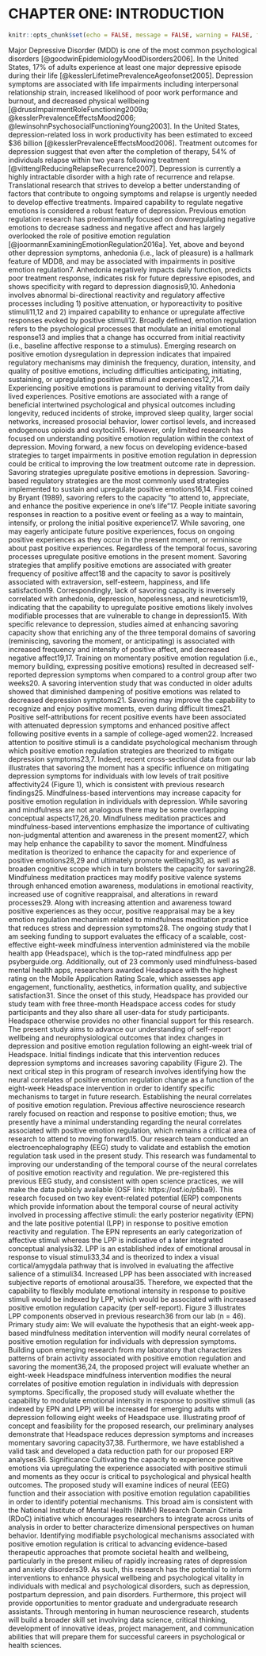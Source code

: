 # CHAPTER ONE: INTRODUCTION

```r
knitr::opts_chunk$set(echo = FALSE, message = FALSE, warning = FALSE, fig.width = 6)
```

Major Depressive Disorder (MDD) is one of the most common psychological disorders [@goodwinEpidemiologyMoodDisorders2006]. In the United States, 17% of adults experience at least one major depressive episode during their life [@kesslerLifetimePrevalenceAgeofonset2005]. Depression symptoms are associated with life impairments including interpersonal relationship strain, increased likelihood of poor work performance and burnout, and decreased physical wellbeing [@drussImpairmentRoleFunctioning2009a; @kesslerPrevalenceEffectsMood2006; @lewinsohnPsychosocialFunctioningYoung2003]. In the United States, depression-related loss in work productivity has been estimated to exceed $36 billion [@kesslerPrevalenceEffectsMood2006]. Treatment outcomes for depression suggest that even after the completion of therapy, 54% of individuals relapse within two years following treatment [@vittenglReducingRelapseRecurrence2007]. Depression is currently a highly intractable disorder with a high rate of recurrence and relapse. Translational research that strives to develop a better understanding of factors that contribute to ongoing symptoms and relapse is urgently needed to develop effective treatments. 
Impaired capability to regulate negative emotions is considered a robust feature of depression. Previous emotion regulation research has predominantly focused on downregulating negative emotions to decrease sadness and negative affect and has largely overlooked the role of positive emotion regulation [@joormannExaminingEmotionRegulation2016a]. Yet, above and beyond other depression symptoms, anhedonia (i.e., lack of pleasure) is a hallmark feature of MDD8, and may be associated with impairments in positive emotion regulation7. Anhedonia negatively impacts daily function, predicts poor treatment response, indicates risk for future depressive episodes, and shows specificity with regard to depression diagnosis9,10. Anhedonia involves abnormal bi-directional reactivity and regulatory affective processes including 1) positive attenuation, or hyporeactivity to positive stimuli11,12 and 2) impaired capability to enhance or upregulate affective responses evoked by positive stimuli12. Broadly defined, emotion regulation refers to the psychological processes that modulate an initial emotional response13 and implies that a change has occurred from initial reactivity (i.e., baseline affective response to a stimulus). Emerging research on positive emotion dysregulation in depression indicates that impaired regulatory mechanisms may diminish the frequency, duration, intensity, and quality of positive emotions, including difficulties anticipating, initiating, sustaining, or upregulating positive stimuli and experiences12,7,14.
Experiencing positive emotions is paramount to deriving vitality from daily lived experiences. Positive emotions are associated with a range of beneficial intertwined psychological and physical outcomes including longevity, reduced incidents of stroke, improved sleep quality, larger social networks, increased prosocial behavior, lower cortisol levels, and increased endogenous opioids and oxytocin15. However, only limited research has focused on understanding positive emotion regulation within the context of depression. Moving forward, a new focus on developing evidence-based strategies to target impairments in positive emotion regulation in depression could be critical to improving the low treatment outcome rate in depression.
Savoring strategies upregulate positive emotions in depression. Savoring-based regulatory strategies are the most commonly used strategies implemented to sustain and upregulate positive emotions16,14. First coined by Bryant (1989), savoring refers to the capacity “to attend to, appreciate, and enhance the positive experience in one’s life”17. People initiate savoring responses in reaction to a positive event or feeling as a way to maintain, intensify, or prolong the initial positive experience17. While savoring, one may eagerly anticipate future positive experiences, focus on ongoing positive experiences as they occur in the present moment, or reminisce about past positive experiences. Regardless of the temporal focus, savoring processes upregulate positive emotions in the present moment. Savoring strategies that amplify positive emotions are associated with greater frequency of positive affect18 and the capacity to savor is positively associated with extraversion, self-esteem, happiness, and life satisfaction19. Correspondingly, lack of savoring capacity is inversely correlated with anhedonia, depression, hopelessness, and neuroticism19, indicating that the capability to upregulate positive emotions likely involves modifiable processes that are vulnerable to change in depression15. 
With specific relevance to depression, studies aimed at enhancing savoring capacity show that enriching any of the three temporal domains of savoring (reminiscing, savoring the moment, or anticipating) is associated with increased frequency and intensity of positive affect, and decreased negative affect19,17. Training on momentary positive emotion regulation (i.e., memory building, expressing positive emotions) resulted in decreased self-reported depression symptoms when compared to a control group after two weeks20. A savoring intervention study that was conducted in older adults showed that diminished dampening of positive emotions was related to decreased depression symptoms21. Savoring may improve the capability to recognize and enjoy positive moments, even during difficult times21. Positive self-attributions for recent positive events have been associated with attenuated depression symptoms and enhanced positive affect following positive events in a sample of college-aged women22. Increased attention to positive stimuli is a candidate psychological mechanism through which positive emotion regulation strategies are theorized to mitigate depression symptoms23,7. Indeed, recent cross-sectional data from our lab illustrates that savoring the moment has a specific influence on mitigating depression symptoms for individuals with low levels of trait positive affectivity24 (Figure 1), which is consistent with previous research findings25.
Mindfulness-based interventions may increase capacity for positive emotion regulation in individuals with depression. While savoring and mindfulness are not analogous there may be some overlapping conceptual aspects17,26,20. Mindfulness meditation practices and mindfulness-based interventions emphasize the importance of cultivating non-judgmental attention and awareness in the present moment27, which may help enhance the capability to savor the moment. Mindfulness meditation is theorized to enhance the capacity for and experience of positive emotions28,29 and ultimately promote wellbeing30, as well as broaden cognitive scope which in turn bolsters the capacity for savoring28. Mindfulness meditation practices may modify positive valence systems through enhanced emotion awareness, modulations in emotional reactivity, increased use of cognitive reappraisal, and alterations in reward processes29. Along with increasing attention and awareness toward positive experiences as they occur, positive reappraisal may be a key emotion regulation mechanism related to mindfulness meditation practice that reduces stress and depression symptoms28.
The ongoing study that I am seeking funding to support evaluates the efficacy of a scalable, cost-effective eight-week mindfulness intervention administered via the mobile health app (Headspace), which is the top-rated mindfulness app per psyberguide.org. Additionally, out of 23 commonly used mindfulness-based mental health apps, researchers awarded Headspace with the highest rating on the Mobile Application Rating Scale, which assesses app engagement, functionality, aesthetics, information quality, and subjective satisfaction31. Since the onset of this study, Headspace has provided our study team with free three-month Headspace access codes for study participants and they also share all user-data for study participants. Headspace otherwise provides no other financial support for this research. The present study aims to advance our understanding of self-report wellbeing and neurophysiological outcomes that index changes in depression and positive emotion regulation following an eight-week trial of Headspace. Initial findings indicate that this intervention reduces depression symptoms and increases savoring capability (Figure 2). The next critical step in this program of research involves identifying how the neural correlates of positive emotion regulation change as a function of the eight-week Headspace intervention in order to identify specific mechanisms to target in future research. 
Establishing the neural correlates of positive emotion regulation. Previous affective neuroscience research rarely focused on reaction and response to positive emotion; thus, we presently have a minimal understanding regarding the neural correlates associated with positive emotion regulation, which remains a critical area of research to attend to moving forward15. Our research team conducted an electroencephalography (EEG) study to validate and establish the emotion regulation task used in the present study. This research was fundamental to improving our understanding of the temporal course of the neural correlates of positive emotion reactivity and regulation. We pre-registered this previous EEG study, and consistent with open science practices, we will make the data publicly available (OSF link: https://osf.io/p5ba9). This research focused on two key event-related potential (ERP) components which provide information about the temporal course of neural activity involved in processing affective stimuli: the early posterior negativity (EPN) and the late positive potential (LPP) in response to positive emotion reactivity and regulation. The EPN represents an early categorization of affective stimuli whereas the LPP is indicative of a later integrated conceptual analysis32. LPP is an established index of emotional arousal in response to visual stimuli33,34 and is theorized to index a visual cortical/amygdala pathway that is involved in evaluating the affective salience of a stimuli34. Increased LPP has been associated with increased subjective reports of emotional arousal35. Therefore, we expected that the capability to flexibly modulate emotional intensity in response to positive stimuli would be indexed by LPP, which would be associated with increased positive emotion regulation capacity (per self-report). Figure 3 illustrates LPP components observed in previous research36 from our lab (n = 46).  
Primary study aim: We will evaluate the hypothesis that an eight-week app-based mindfulness meditation intervention will modify neural correlates of positive emotion regulation for individuals with depression symptoms. Building upon emerging research from my laboratory that characterizes patterns of brain activity associated with positive emotion regulation and savoring the moment36,24, the proposed project will evaluate whether an eight-week Headspace mindfulness intervention modifies the neural correlates of positive emotion regulation in individuals with depression symptoms. Specifically, the proposed study will evaluate whether the capability to modulate emotional intensity in response to positive stimuli (as indexed by EPN and LPP) will be increased for emerging adults with depression following eight weeks of Headspace use. Illustrating proof of concept and feasibility for the proposed research, our preliminary analyses demonstrate that Headspace reduces depression symptoms and increases momentary savoring capacity37,38. Furthermore, we have established a valid task and developed a data reduction path for our proposed ERP analyses36.
Significance
Cultivating the capacity to experience positive emotions via upregulating the experience associated with positive stimuli and moments as they occur is critical to psychological and physical health outcomes. The proposed study will examine indices of neural (EEG) function and their association with positive emotion regulation capabilities in order to identify potential mechanisms. This broad aim is consistent with the National Institute of Mental Health (NIMH) Research Domain Criteria (RDoC) initiative which encourages researchers to integrate across units of analysis in order to better characterize dimensional perspectives on human behavior. Identifying modifiable psychological mechanisms associated with positive emotion regulation is critical to advancing evidence-based therapeutic approaches that promote societal health and wellbeing, particularly in the present milieu of rapidly increasing rates of depression and anxiety disorders39. As such, this research has the potential to inform interventions to enhance physical wellbeing and psychological vitality in individuals with medical and psychological disorders, such as depression, postpartum depression, and pain disorders. Furthermore, this project will provide opportunities to mentor graduate and undergraduate research assistants. Through mentoring in human neuroscience research, students will build a broader skill set involving data science, critical thinking, development of innovative ideas, project management, and communication abilities that will prepare them for successful careers in psychological or health sciences.
